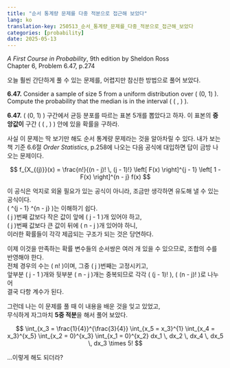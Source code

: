 ```yaml
---
title: "순서 통계량 문제를 다중 적분으로 접근해 보았다"
lang: ko
translation-key: 250513_순서_통계량_문제를_다중_적분으로_접근해_보았다
categories: [probability]
date: 2025-05-13
---
```


*A First Course in Probability*, 9th edition by Sheldon Ross  
Chapter 6, Problem 6.47, p.274  

오늘 훨씬 간단하게 풀 수 있는 문제를, 어렵지만 참신한 방법으로 풀어 보았다.

**6.47.** Consider a sample of size 5 from a uniform distribution over \( (0, 1) \). Compute the probability that the median is in the interval \( \left( \frac{1}{4}, \frac{3}{4} \right) \).

**6.47.** \( (0, 1) \) 구간에서 균등 분포를 따르는 표본 5개를 뽑았다고 하자. 이 표본의 **중앙값이** 구간 \( \left( \frac{1}{4}, \frac{3}{4} \right) \) 안에 있을 확률을 구하라.

사실 이 문제는 딱 보기만 해도 순서 통계량 문제라는 것을 알아차릴 수 있다. 내가 보는 책 기준 6.6절 *Order Statistics*, p.258에 나오는 다음 공식에 대입하면 답이 금방 나오는 문제이다.

$$
f_{X_{(j)}}(x) = \frac{n!}{(n - j)! \, (j - 1)!} \left[ F(x) \right]^{j - 1} \left[ 1 - F(x) \right]^{n - j} f(x)
$$

이 공식은 억지로 외울 필요가 있는 공식이 아니라, 조금만 생각하면 유도해 낼 수 있는 공식이다.  
\( \left[ F(x) \right]^{j - 1} \left[ 1 - F(x) \right]^{n - j} \)는 이해하기 쉽다.  
\( j \)번째 값보다 작은 값이 앞에 \( j - 1 \)개 있어야 하고,  
\( j \)번째 값보다 큰 값이 뒤에 \( n - j \)개 있어야 하니,  
이러한 확률들이 각각 제곱되는 구조가 되는 것은 당연하다.

이제 이것을 만족하는 확률 변수들의 순서쌍은 여러 개 있을 수 있으므로, 조합의 수를 반영해야 한다.  
전체 경우의 수는 \( n! \)이며, 그중 \( j \)번째는 고정시키고,  
앞부분 \( j - 1 \)개와 뒷부분 \( n - j \)개는 중복되므로 각각 \( (j - 1)! \), \( (n - j)! \)로 나누어  
결국 다항 계수가 된다.

그런데 나는 이 문제를 풀 때 이 내용을 배운 것을 잊고 있었고,  
무식하게 자그마치 **5중 적분**을 해서 풀어 보았다.

$$
\int_{x_3 = \frac{1}{4}}^{\frac{3}{4}} \int_{x_5 = x_3}^{1} \int_{x_4 = x_3}^{x_5} \int_{x_2 = 0}^{x_3} \int_{x_1 = 0}^{x_2}
dx_1 \, dx_2 \, dx_4 \, dx_5 \, dx_3 \times 5!
$$

...이렇게 해도 되더라?

